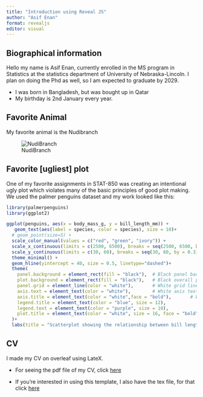 ```yaml
---
title: "Introduction using Reveal JS"
author: "Asif Enan"
format: revealjs
editor: visual
---
```


## Biographical information

Hello my name is Asif Enan, currently enrolled in the MS program in Statistics at the statistics department of University of Nebraska-Lincoln. I plan on doing the Phd as well, so I am expected to graduate by 2029.

-   I was born in Bangladesh, but was bought up in Qatar
-   My birthday is 2nd January every year.

## Favorite Animal

My favorite animal is the Nudibranch

![NudiBranch](nudibranch.jpg)

## Favorite \[ugliest\] plot

One of my favorite assignments in STAT-850 was creating an intentional ugly plot which violates many of the basic principles of good plot making. We used the palmer penguins dataset and my work looked like this:

```r
library(palmerpenguins)
library(ggplot2)

ggplot(penguins, aes(x = body_mass_g, y = bill_length_mm)) +
   geom_text(aes(label = species, color = species), size = 10)+
  # geom_point(size=5) +
  scale_color_manual(values = c("red", "green", "ivory")) +
  scale_x_continuous(limits = c(2500, 6500), breaks = seq(2500, 6500, by = 70)) +
  scale_y_continuous(limits = c(30, 60), breaks = seq(30, 60, by = 0.3)) +  
  theme_minimal() +
  geom_hline(yintercept = 40, size = 0.5, linetype="dashed")+
  theme(
    panel.background = element_rect(fill = "black"),  # Black panel background
    plot.background = element_rect(fill = "black"),   # Black overall plot background
    panel.grid = element_line(color = "white"),       # White grid lines to contrast with black
    axis.text = element_text(color = "white"),        # White axis text to stand out
    axis.title = element_text(color = "white",face = "bold"),       # White axis labels
    legend.title = element_text(color = "blue", size = 12),
    legend.text = element_text(color = "purple", size = 10),
    plot.title = element_text(color = "white", size = 16, face = "bold") #White title
  )+
  labs(title = "Scatterplot showing the relationship between bill length vs body mass \nof 3 species of penguins", x="Body mass (in grams)", y="Bill length (in millimeters)")
```

## CV

I made my CV on overleaf using LateX.

-   For seeing the pdf file of my CV, click [here](EnanCV_US.pdf)

-   If you're interested in using this template, I also have the tex file, for that click [here](main.tex)
